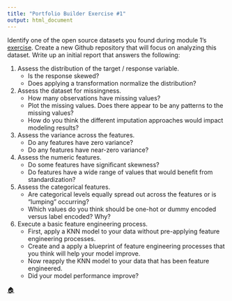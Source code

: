 ```yaml
---
title: "Portfolio Builder Exercise #1"
output: html_document
---
```


Identify one of the open source datasets you found during module 1's [exercise](https://misk-data-science.github.io/misk-homl/docs/01-introduction.nb.html#exercises). Create a new Github repository that will focus on analyzing this dataset. Write up an initial report that answers the following:

1. Assess the distribution of the target / response variable.
   - Is the response skewed?
   - Does applying a transformation normalize the distribution?
   
2. Assess the dataset for missingness.
   - How many observations have missing values?
   - Plot the missing values. Does there appear to be any patterns to the missing values?
   - How do you think the different imputation approaches would impact modeling results?
   
3. Assess the variance across the features.
   - Do any features have zero variance?
   - Do any features have near-zero variance?
   
4. Assess the numeric features.
   - Do some features have significant skewness?
   - Do features have a wide range of values that would benefit from standardization?
   
5. Assess the categorical features.
   - Are categorical levels equally spread out across the features or is "lumping" occurring?
   - Which values do you think should be one-hot or dummy encoded versus label encoded?  Why?
   
6. Execute a basic feature engineering process.
   - First, apply a KNN model to your data without pre-applying feature engineering processes.
   - Create and a apply a blueprint of feature engineering processes that you think will help your model improve.
   - Now reapply the KNN model to your data that has been feature engineered.
   - Did your model performance improve?
   
[🏠](https://github.com/misk-data-science/misk-homl)

